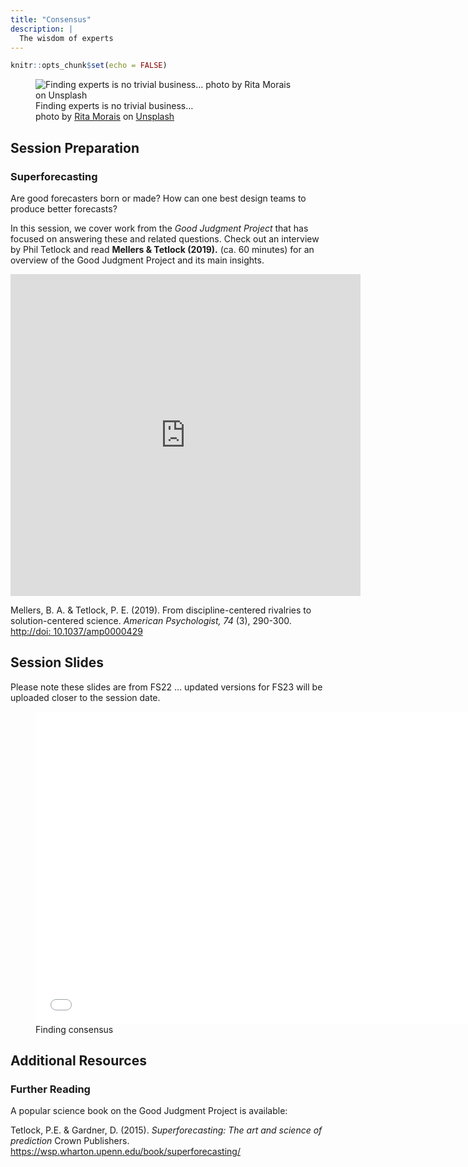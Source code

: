 ```yaml
---
title: "Consensus"
description: |
  The wisdom of experts
---
```


```r
knitr::opts_chunk$set(echo = FALSE)
```

![Finding experts is no trivial business... <br> <span>photo by <a href="https://unsplash.com/@moraisr?utm_source=unsplash&amp;utm_medium=referral&amp;utm_content=creditCopyText">Rita Morais</a> on <a href="https://unsplash.com/s/photos/expert?utm_source=unsplash&amp;utm_medium=referral&amp;utm_content=creditCopyText">Unsplash</a></span>](photos/rita-morais-fJLyQ81u80Y-unsplash.jpg)

## Session Preparation

### Superforecasting

Are good forecasters born or made? How can one best design teams to produce better forecasts? 

In this session, we cover work from the *Good Judgment Project* that has focused on answering these and related questions. Check out an interview by Phil Tetlock and read **Mellers & Tetlock (2019).** (ca. 60 minutes) for an overview of the Good Judgment Project and its main insights.

<iframe width="560" height="515" src="https://www.youtube.com/embed/-07DJ7xVBis" frameborder="0" allow="accelerometer; autoplay; clipboard-write; encrypted-media; gyroscope; picture-in-picture; web-share" allowfullscreen></iframe>

Mellers, B. A. & Tetlock, P. E. (2019). From discipline-centered rivalries to solution-centered science. *American Psychologist, 74* (3), 290-300. [http://doi: 10.1037/amp0000429](https://github.com/matarui/ebdm/raw/main/docs/literature/Mannes_2014_JPSP.pdf)

## Session Slides

Please note these slides are from FS22 ... updated versions for FS23 will be uploaded closer to the session date. 

![Finding consensus](presentations/EBDM_session6.pdf){width=700px height=500px}

## Additional Resources

### Further Reading

A popular science book on the Good Judgment Project is available: 

Tetlock, P.E. & Gardner, D. (2015). *Superforecasting: The art and science of prediction* Crown Publishers. [https://wsp.wharton.upenn.edu/book/superforecasting/](https://wsp.wharton.upenn.edu/book/superforecasting/)